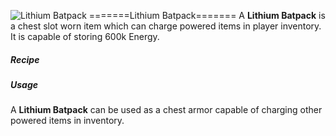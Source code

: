 ![Lithium Batpack](/mods/techreborn/lithium_batpack.png)
=======Lithium Batpack======= A **Lithium Batpack** is a chest slot
worn item which can charge powered items in player inventory. It is
capable of storing 600k Energy.

##### Recipe


<Recipe recipe=" input techreborn:lithium_ion_battery
techreborn:advanced_circuit techreborn:lithium_ion_battery input
techreborn:lithium_ion_battery techreborn:aluminum_plate
techreborn:lithium_ion_battery input techreborn:lithium_ion_battery air
techreborn:lithium_ion_battery output techreborn:lithium_batpack
"/>

##### Usage

A **Lithium Batpack** can be used as a chest armor capable of
charging other powered items in inventory.
